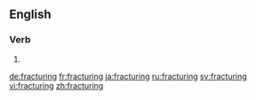 ==English==

===Verb===
{{head|en}}

# {{present participle of|fracture}}

[[de:fracturing]]
[[fr:fracturing]]
[[ja:fracturing]]
[[ru:fracturing]]
[[sv:fracturing]]
[[vi:fracturing]]
[[zh:fracturing]]
